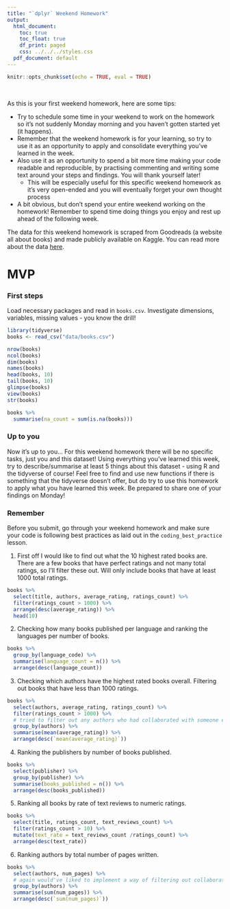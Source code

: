 ```yaml
---
title: "`dplyr` Weekend Homework"
output:
  html_document:
    toc: true
    toc_float: true
    df_print: paged
    css: ../../../styles.css
  pdf_document: default
---
```


```r
knitr::opts_chunk$set(echo = TRUE, eval = TRUE)
```
<br>



As this is your first weekend homework, here are some tips: 

* Try to schedule some time in your weekend to work on the homework so it's not suddenly Monday morning and you haven't gotten started yet (it happens).
* Remember that the weekend homework is for your learning, so try to use it as an opportunity to apply and consolidate everything you've learned in the week.
* Also use it as an opportunity to spend a bit more time making your code readable and reproducible, by practising commenting and writing some text around your steps and findings. You will thank yourself later! 
  * This will be especially useful for this specific weekend homework as it's very open-ended and you will eventually forget your own thought process
* A bit obvious, but don't spend your entire weekend working on the homework! Remember to spend time doing things you enjoy and rest up ahead of the following week.

The data for this weekend homework is scraped from Goodreads (a website all about books) and made publicly available on Kaggle. You can read more about the data [here](https://www.kaggle.com/jealousleopard/goodreadsbooks).

# MVP

### First steps

Load necessary packages and read in `books.csv`. Investigate dimensions, variables, missing values - you know the drill!

```r
library(tidyverse)
books <- read_csv("data/books.csv")
```

```r
nrow(books)
ncol(books)
dim(books)
names(books)
head(books, 10)
tail(books, 10)
glimpse(books)
view(books)
str(books)
```

```r
books %>% 
  summarise(na_count = sum(is.na(books)))
```


### Up to you

Now it's up to you... For this weekend homework there will be no specific tasks, just you and this dataset! Using everything you've learned this week, try to describe/summarise at least 5 things about this dataset - using R and the tidyverse of course! Feel free to find and use new functions if there is something that the tidyverse doesn't offer, but do try to use this homework to apply what you have learned this week. Be prepared to share one of your findings on Monday!

### Remember

Before you submit, go through your weekend homework and make sure your code is following best practices as laid out in the `coding_best_practice` lesson.



1. First off I would like to find out what the 10 highest rated books are. There are a few books that have perfect ratings and not many total ratings, so I'll filter these out. Will only include books that have at least 1000 total ratings.

```r
books %>% 
  select(title, authors, average_rating, ratings_count) %>%
  filter(ratings_count > 1000) %>% 
  arrange(desc(average_rating)) %>% 
  head(10)
```


2. Checking how many books published per language and ranking the languages per number of books.

```r
books %>% 
  group_by(language_code) %>% 
  summarise(language_count = n()) %>% 
  arrange(desc(language_count))
```


3. Checking which authors have the highest rated books overall. Filtering out books that have less than 1000 ratings.

```r
books %>% 
  select(authors, average_rating, ratings_count) %>%
  filter(ratings_count > 1000) %>%
  # tried to filter out any authors who had collaborated with someone else by removing any rows that contained "/" but could not get it to work
  group_by(authors) %>% 
  summarise(mean(average_rating)) %>%
  arrange(desc(`mean(average_rating)`))
```


4. Ranking the publishers by number of books published.

```r
books %>% 
  select(publisher) %>% 
  group_by(publisher) %>% 
  summarise(books_published = n()) %>% 
  arrange(desc(books_published))
```


5. Ranking all books by rate of text reviews to numeric ratings.

```r
books %>% 
  select(title, ratings_count, text_reviews_count) %>% 
  filter(ratings_count > 10) %>% 
  mutate(text_rate = text_reviews_count /ratings_count) %>% 
  arrange(desc(text_rate))
```


6. Ranking authors by total number of pages written.

```r
books %>% 
  select(authors, num_pages) %>% 
  # again would've liked to implement a way of filtering out collaborative efforts but couldn't quite figure it out
  group_by(authors) %>% 
  summarise(sum(num_pages)) %>% 
  arrange(desc(`sum(num_pages)`))
```

